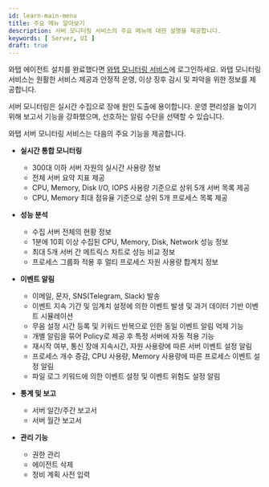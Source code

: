 ```yaml
---
id: learn-main-menu
title: 주요 메뉴 알아보기
description: 서버 모니터링 서비스의 주요 메뉴에 대한 설명을 제공합니다.
keywords: [ Server, UI ]
draft: true
---
```


와탭 에이전트 설치를 완료했다면 [와탭 모니터링 서비스](https://service.whatap.io)에 로그인하세요. 와탭 모니터링 서비스는 원활한 서비스 제공과 안정적 운영, 이상 징후 감시 및 파악을 위한 정보를 제공합니다.

서버 모니터링은 실시간 수집으로 장애 원인 도출에 용이합니다. 운영 편리성을 높이기 위해 보고서 기능을 강화했으며, 선호하는 알림 수단을 선택할 수 있습니다.

와탭 서버 모니터링 서비스는 다음의 주요 기능을 제공합니다.

* **실시간 통합 모니터링**

    * 300대 이하 서버 자원의 실시간 사용량 정보
    * 전체 서버 요약 지표 제공
    * CPU, Memory, Disk I/O, IOPS 사용량 기준으로 상위 5개 서버 목록 제공
    * CPU, Memory 최대 점유율 기준으로 상위 5개 프로세스 목록 제공

* **성능 분석**

    * 수집 서버 전체의 현황 정보
    * 1분에 10회 이상 수집된 CPU, Memory, Disk, Network 성능 정보
    * 최대 5개 서버 간 메트릭스 차트로 성능 비교 정보
    * 프로세스 그룹화 적용 후 멀티 프로세스 자원 사용량 합계치 정보

* **이벤트 알림**

    * 이메일, 문자, SNS(Telegram, Slack) 발송
    * 이벤트 지속 기간 및 임계치 설정에 의한 이벤트 발생 및 과거 데이터 기반 이벤트 시뮬레이션
    * 무음 설정 시간 등록 및 키워드 반복으로 인한 동일 이벤트 알림 억제 기능
    * 개별 알림을 묶어 Policy로 제공 후 특정 서버에 자동 적용 기능
    * 재시작 여부, 통신 장애 지속시간, 자원 사용량에 따른 서버 이벤트 설정 알림
    * 프로세스 개수 증감, CPU 사용량, Memory 사용량에 따른 프로세스 이벤트 설정 알림
    * 파일 로그 키워드에 의한 이벤트 설정 및 이벤트 위험도 설정 알림

* **통계 및 보고**

    * 서버 일간/주간 보고서
    * 서버 월간 보고서

* **관리 기능**

    * 권한 관리
    * 에이전트 삭제
    * 정비 계획 사전 입력  
